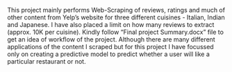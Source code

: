 This project mainly performs Web-Scraping of reviews, ratings and much of other content from Yelp's website for three different cuisines - Italian, Indian and Japanese.
I have also placed a limit on how many reviews to extract (approx. 10K per cuisine). Kindly follow "Final project Summary.docx" file to get an idea of workflow of the project.
Although there are many different applications of the content I scraped but for this project I have focussed only on creating a predictive model to predict whether a user will like
a particular restaurant or not.
